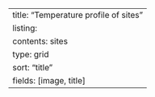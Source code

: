 ---
title: "Temperature profile of sites"
listing:
  contents: sites
  type: grid
  sort: "title"
  fields: [image, title]
---